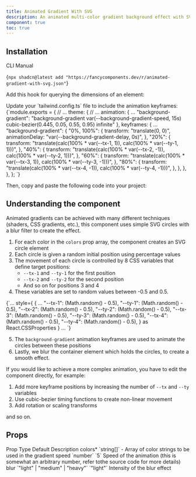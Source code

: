 ```yaml
---
title: Animated Gradient With SVG
description: An animated multi-color gradient background effect with SVG elements.
component: true
toc: true
---
```


<ComponentPreview name="animated-gradient-demo" />

## Installation

<Tabs defaultValue="cli">

<TabsList>
  <TabsTrigger value="cli">CLI</TabsTrigger>
  <TabsTrigger value="manual">Manual</TabsTrigger>
</TabsList>
<TabsContent value="cli">

<CodeBlockWrapper language="bash">{`npx shadcn@latest add "https://fancycomponents.dev/r/animated-gradient-with-svg.json"`}</CodeBlockWrapper>

</TabsContent>
<TabsContent value="manual">

<Steps>

<Step>Add this hook for querying the dimensions of an element:</Step>

<ComponentSource name="use-dimensions" />

<Step>
  Update your `tailwind.config.ts` file to include the animation keyframes:
</Step>

<CodeBlockWrapper language="typescript">
  {`module.exports = {
  // ...
  theme: {
    // ...
    animation: {
      ...
      "background-gradient":
          "background-gradient var(--background-gradient-speed, 15s) cubic-bezier(0.445, 0.05, 0.55, 0.95) infinite"
    },
    keyframes: {
      ...
      "background-gradient": {
        "0%, 100%": {
          transform: "translate(0, 0)",
          animationDelay: "var(--background-gradient-delay, 0s)",
        },
        "20%": {
          transform:
            "translate(calc(100% * var(--tx-1, 1)), calc(100% * var(--ty-1, 1)))",
        },
        "40%": {
          transform:
            "translate(calc(100% * var(--tx-2, -1)), calc(100% * var(--ty-2, 1)))",
        },
        "60%": {
          transform:
            "translate(calc(100% * var(--tx-3, 1)), calc(100% * var(--ty-3, -1)))",
        },
        "80%": {
          transform:
            "translate(calc(100% * var(--tx-4, -1)), calc(100% * var(--ty-4, -1)))",
        },
      },
    },
  },
};
`}
</CodeBlockWrapper>

<Step>Then, copy and paste the following code into your project:</Step>

<ComponentSource name="animated-gradient-with-svg" />

</Steps>

</TabsContent>
</Tabs>

## Understanding the component

Animated gradients can be achieved with many different techniques (shaders, CSS gradients, etc.), this component uses simple SVG circles with a blur filter to create the effect.

1. For each color in the `colors` prop array, the component creates an SVG circle element
2. Each circle is given a random initial position using percentage values
3. The movement of each circle is controlled by 8 CSS variables that define target positions:
   - `--tx-1` and `--ty-1` for the first position
   - `--tx-2` and `--ty-2` for the second position
   - And so on for positions 3 and 4
4. These variables are set to random values between -0.5 and 0.5.

<CodeBlockWrapper language="typescript" className="mt-4">
  {`...
style={
    {
      ...
      "--tx-1": (Math.random() - 0.5),
      "--ty-1": (Math.random() - 0.5),
      "--tx-2": (Math.random() - 0.5),
      "--ty-2": (Math.random() - 0.5),
      "--tx-3": (Math.random() - 0.5),
      "--ty-3": (Math.random() - 0.5),
      "--tx-4": (Math.random() - 0.5),
      "--ty-4": (Math.random() - 0.5),
    } as React.CSSProperties
  }
...
`}
</CodeBlockWrapper>

5. The `background-gradient` animation keyframes are used to animate the circles between these positions
6. Lastly, we blur the container element which holds the circles, to create a smooth effect.

If you would like to achieve a more complex animation, you have to edit the component directly, for example:

1. Add more keyframe positions by increasing the number of `--tx` and `--ty` variables
2. Use cubic-bezier timing functions to create non-linear movement
3. Add rotation or scaling transforms

and so on.

## Props

<Table>
  <TableHeader>
    <TableRow>
      <TableHead>Prop</TableHead>
      <TableHead>Type</TableHead>
      <TableHead>Default</TableHead>
      <TableHead>Description</TableHead>
    </TableRow>
  </TableHeader>
  <TableBody>
    <TableRow>
      <TableCell>
        colors<span className="text-red-500">*</span>
      </TableCell>
      <TableCell>`string[]`</TableCell>
      <TableCell>-</TableCell>
      <TableCell>Array of color strings to be used in the gradient</TableCell>
    </TableRow>
    <TableRow>
      <TableCell>speed</TableCell>
      <TableCell>`number`</TableCell>
      <TableCell>`5`</TableCell>
      <TableCell>
        Speed of the animation (this is somewhat an arbitrary number, refer
        tothe source code for more details)
      </TableCell>
    </TableRow>
    <TableRow>
      <TableCell>blur</TableCell>
      <TableCell>`"light" | "medium" | "heavy"`</TableCell>
      <TableCell>`"light"`</TableCell>
      <TableCell>Intensity of the blur effect</TableCell>
    </TableRow>
  </TableBody>
</Table>
